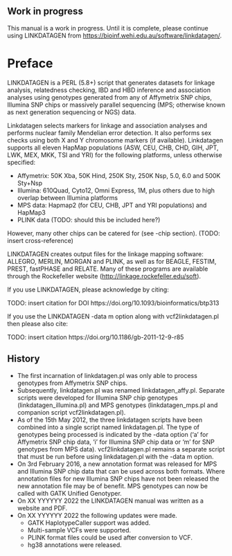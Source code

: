 :::{.callout-warning}
## Work in progress
This manual is a work in progress. 
Until it is complete, please continue using LINKDATAGEN from
<https://bioinf.wehi.edu.au/software/linkdatagen/>.
:::

# Preface {.unnumbered}

LINKDATAGEN is a PERL (5.8+) script that generates datasets for linkage analysis, relatedness checking, IBD and HBD inference and association analyses using genotypes generated from any of Affymetrix SNP chips, Illumina SNP chips or massively parallel sequencing (MPS; otherwise known as next generation sequencing or NGS) data.

Linkdatagen selects markers for linkage and association analyses and performs nuclear family Mendelian error detection. It also performs sex checks using both X and Y chromosome markers (if available). Linkdatagen supports all eleven HapMap populations (ASW, CEU, CHB, CHD, GIH, JPT, LWK, MEX, MKK, TSI and YRI) for the following platforms, unless otherwise specified:

-   Affymetrix: 50K Xba, 50K Hind, 250K Sty, 250K Nsp, 5.0, 6.0 and 500K Sty+Nsp
-   Illumina: 610Quad, Cyto12, Omni Express, 1M, plus others due to high overlap between Illumina platforms
-   MPS data: Hapmap2 (for CEU, CHB, JPT and YRI populations) and HapMap3
-   PLINK data (TODO: should this be included here?)

However, many other chips can be catered for (see -chip section). (TODO: insert cross-reference)

LINKDATAGEN creates output files for the linkage mapping software: ALLEGRO, MERLIN, MORGAN and PLINK, as well as for BEAGLE, FESTIM, PREST, fastPHASE and RELATE. Many of these programs are available through the Rockefeller website (<http://linkage.rockefeller.edu/soft>).

If you use LINKDATAGEN, please acknowledge by citing:

TODO: insert citation for DOI https://doi.org/10.1093/bioinformatics/btp313

If you use the LINKDATAGEN -data m option along with vcf2linkdatagen.pl then please also cite:

TODO: insert citation https://doi.org/10.1186/gb-2011-12-9-r85


## History

* The first incarnation of linkdatagen.pl was only able to process genotypes from Affymetrix SNP chips.
* Subsequently, linkdatagen.pl was renamed linkdatagen_affy.pl. Separate scripts were developed for Illumina SNP chip genotypes (linkdatagen_illumina.pl) and MPS genotypes (linkdatagen_mps.pl and companion script vcf2linkdatagen.pl).
* As of the 15th May 2012, the three linkdatagen scripts have been combined into a single script named linkdatagen.pl. The type of genotypes being processed is indicated by the -data option ('a' for Affymetrix SNP chip data, 'i' for Illumina SNP chip data or 'm' for SNP genotypes from MPS data). vcf2linkdatagen.pl remains a separate script that must be run before using linkdatagen.pl with the -data m option.
* On 3rd February 2016, a new annotation format was released for MPS and Illumina SNP chip data that can be used across both formats. Where annotation files for new Illumina SNP chips have not been released the new annotation file may be of benefit. MPS genotypes can now be called with GATK Unified Genotyper.
* On XX YYYYYY 2022 the LINKDATAGEN manual was written as a website and PDF.
* On XX YYYYYY 2022 the following updates were made.
  * GATK HaplotypeCaller support was added.
  * Multi-sample VCFs were supported.
  * PLINK format files could be used after conversion to VCF.
  * hg38 annotations were released.

